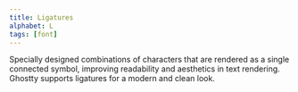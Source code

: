 ```yaml
---
title: Ligatures
alphabet: L
tags: [font]
---
```


Specially designed combinations of characters that are rendered as a single connected symbol, improving readability and aesthetics in text rendering. Ghostty supports ligatures for a modern and clean look.
